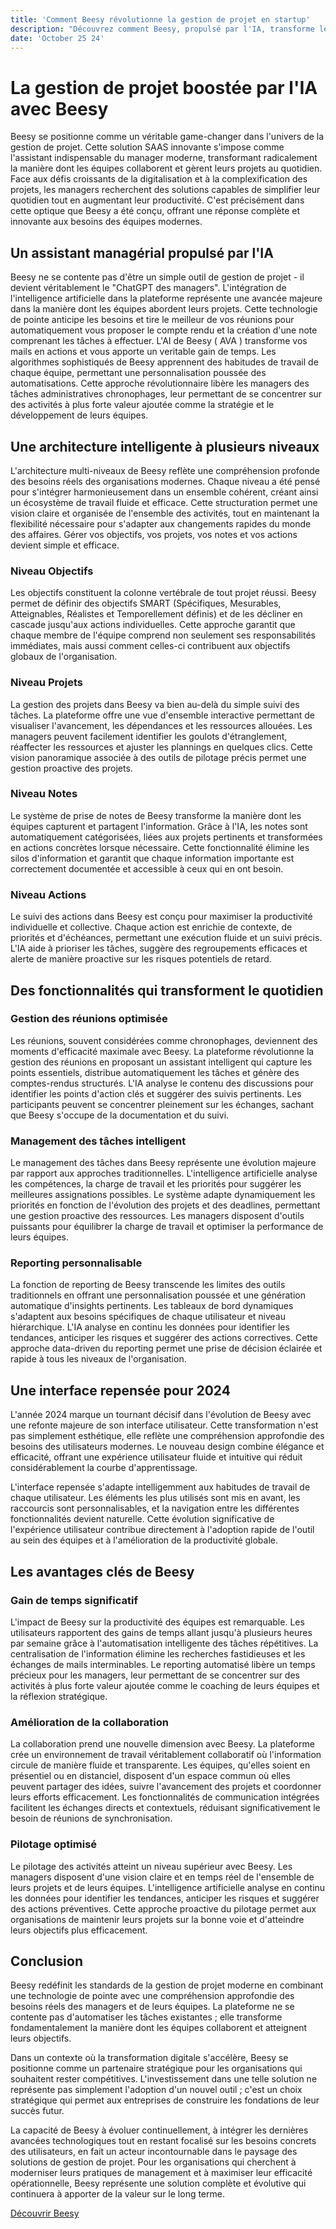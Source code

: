 ```yaml
---
title: 'Comment Beesy révolutionne la gestion de projet en startup'
description: "Découvrez comment Beesy, propulsé par l'IA, transforme le quotidien des managers en leur offrant un assistant digital complet pour la gestion de projet et le management d'équipe"
date: 'October 25 24'
---
```


# La gestion de projet boostée par l'IA avec Beesy
Beesy se positionne comme un véritable game-changer dans l'univers de la gestion de projet. Cette solution SAAS innovante s'impose comme l'assistant indispensable du manager moderne, transformant radicalement la manière dont les équipes collaborent et gèrent leurs projets au quotidien. Face aux défis croissants de la digitalisation et à la complexification des projets, les managers recherchent des solutions capables de simplifier leur quotidien tout en augmentant leur productivité. C'est précisément dans cette optique que Beesy a été conçu, offrant une réponse complète et innovante aux besoins des équipes modernes.

## Un assistant managérial propulsé par l'IA

Beesy ne se contente pas d'être un simple outil de gestion de projet - il devient véritablement le "ChatGPT des managers". L'intégration de l'intelligence artificielle dans la plateforme représente une avancée majeure dans la manière dont les équipes abordent leurs projets. Cette technologie de pointe anticipe les besoins et tire le meilleur de vos réunions pour automatiquement vous proposer le compte rendu et la création d'une note comprenant les tâches à effectuer. L'AI de Beesy ( AVA ) transforme vos mails en actions et vous apporte un veritable gain de temps. Les algorithmes sophistiqués de Beesy apprennent des habitudes de travail de chaque équipe, permettant une personnalisation poussée des automatisations. Cette approche révolutionnaire libère les managers des tâches administratives chronophages, leur permettant de se concentrer sur des activités à plus forte valeur ajoutée comme la stratégie et le développement de leurs équipes.

## Une architecture intelligente à plusieurs niveaux

L'architecture multi-niveaux de Beesy reflète une compréhension profonde des besoins réels des organisations modernes. Chaque niveau a été pensé pour s'intégrer harmonieusement dans un ensemble cohérent, créant ainsi un écosystème de travail fluide et efficace. Cette structuration permet une vision claire et organisée de l'ensemble des activités, tout en maintenant la flexibilité nécessaire pour s'adapter aux changements rapides du monde des affaires. Gérer vos objectifs, vos projets, vos notes et vos actions devient simple et efficace.

### Niveau Objectifs

Les objectifs constituent la colonne vertébrale de tout projet réussi. Beesy permet de définir des objectifs SMART (Spécifiques, Mesurables, Atteignables, Réalistes et Temporellement définis) et de les décliner en cascade jusqu'aux actions individuelles. Cette approche garantit que chaque membre de l'équipe comprend non seulement ses responsabilités immédiates, mais aussi comment celles-ci contribuent aux objectifs globaux de l'organisation.

### Niveau Projets

La gestion des projets dans Beesy va bien au-delà du simple suivi des tâches. La plateforme offre une vue d'ensemble interactive permettant de visualiser l'avancement, les dépendances et les ressources allouées. Les managers peuvent facilement identifier les goulots d'étranglement, réaffecter les ressources et ajuster les plannings en quelques clics. Cette vision panoramique associée à des outils de pilotage précis permet une gestion proactive des projets.

### Niveau Notes

Le système de prise de notes de Beesy transforme la manière dont les équipes capturent et partagent l'information. Grâce à l'IA, les notes sont automatiquement catégorisées, liées aux projets pertinents et transformées en actions concrètes lorsque nécessaire. Cette fonctionnalité élimine les silos d'information et garantit que chaque information importante est correctement documentée et accessible à ceux qui en ont besoin.

### Niveau Actions

Le suivi des actions dans Beesy est conçu pour maximiser la productivité individuelle et collective. Chaque action est enrichie de contexte, de priorités et d'échéances, permettant une exécution fluide et un suivi précis. L'IA aide à prioriser les tâches, suggère des regroupements efficaces et alerte de manière proactive sur les risques potentiels de retard.

## Des fonctionnalités qui transforment le quotidien

### Gestion des réunions optimisée

Les réunions, souvent considérées comme chronophages, deviennent des moments d'efficacité maximale avec Beesy. La plateforme révolutionne la gestion des réunions en proposant un assistant intelligent qui capture les points essentiels, distribue automatiquement les tâches et génère des comptes-rendus structurés. L'IA analyse le contenu des discussions pour identifier les points d'action clés et suggérer des suivis pertinents. Les participants peuvent se concentrer pleinement sur les échanges, sachant que Beesy s'occupe de la documentation et du suivi.

### Management des tâches intelligent

Le management des tâches dans Beesy représente une évolution majeure par rapport aux approches traditionnelles. L'intelligence artificielle analyse les compétences, la charge de travail et les priorités pour suggérer les meilleures assignations possibles. Le système adapte dynamiquement les priorités en fonction de l'évolution des projets et des deadlines, permettant une gestion proactive des ressources. Les managers disposent d'outils puissants pour équilibrer la charge de travail et optimiser la performance de leurs équipes.

### Reporting personnalisable

La fonction de reporting de Beesy transcende les limites des outils traditionnels en offrant une personnalisation poussée et une génération automatique d'insights pertinents. Les tableaux de bord dynamiques s'adaptent aux besoins spécifiques de chaque utilisateur et niveau hiérarchique. L'IA analyse en continu les données pour identifier les tendances, anticiper les risques et suggérer des actions correctives. Cette approche data-driven du reporting permet une prise de décision éclairée et rapide à tous les niveaux de l'organisation.

## Une interface repensée pour 2024

L'année 2024 marque un tournant décisif dans l'évolution de Beesy avec une refonte majeure de son interface utilisateur. Cette transformation n'est pas simplement esthétique, elle reflète une compréhension approfondie des besoins des utilisateurs modernes. Le nouveau design combine élégance et efficacité, offrant une expérience utilisateur fluide et intuitive qui réduit considérablement la courbe d'apprentissage.

L'interface repensée s'adapte intelligemment aux habitudes de travail de chaque utilisateur. Les éléments les plus utilisés sont mis en avant, les raccourcis sont personnalisables, et la navigation entre les différentes fonctionnalités devient naturelle. Cette évolution significative de l'expérience utilisateur contribue directement à l'adoption rapide de l'outil au sein des équipes et à l'amélioration de la productivité globale.

## Les avantages clés de Beesy

### Gain de temps significatif

L'impact de Beesy sur la productivité des équipes est remarquable. Les utilisateurs rapportent des gains de temps allant jusqu'à plusieurs heures par semaine grâce à l'automatisation intelligente des tâches répétitives. La centralisation de l'information élimine les recherches fastidieuses et les échanges de mails interminables. Le reporting automatisé libère un temps précieux pour les managers, leur permettant de se concentrer sur des activités à plus forte valeur ajoutée comme le coaching de leurs équipes et la réflexion stratégique.

### Amélioration de la collaboration

La collaboration prend une nouvelle dimension avec Beesy. La plateforme crée un environnement de travail véritablement collaboratif où l'information circule de manière fluide et transparente. Les équipes, qu'elles soient en présentiel ou en distanciel, disposent d'un espace commun où elles peuvent partager des idées, suivre l'avancement des projets et coordonner leurs efforts efficacement. Les fonctionnalités de communication intégrées facilitent les échanges directs et contextuels, réduisant significativement le besoin de réunions de synchronisation.

### Pilotage optimisé

Le pilotage des activités atteint un niveau supérieur avec Beesy. Les managers disposent d'une vision claire et en temps réel de l'ensemble de leurs projets et de leurs équipes. L'intelligence artificielle analyse en continu les données pour identifier les tendances, anticiper les risques et suggérer des actions préventives. Cette approche proactive du pilotage permet aux organisations de maintenir leurs projets sur la bonne voie et d'atteindre leurs objectifs plus efficacement.

## Conclusion

Beesy redéfinit les standards de la gestion de projet moderne en combinant une technologie de pointe avec une compréhension approfondie des besoins réels des managers et de leurs équipes. La plateforme ne se contente pas d'automatiser les tâches existantes ; elle transforme fondamentalement la manière dont les équipes collaborent et atteignent leurs objectifs.

Dans un contexte où la transformation digitale s'accélère, Beesy se positionne comme un partenaire stratégique pour les organisations qui souhaitent rester compétitives. L'investissement dans une telle solution ne représente pas simplement l'adoption d'un nouvel outil ; c'est un choix stratégique qui permet aux entreprises de construire les fondations de leur succès futur.

La capacité de Beesy à évoluer continuellement, à intégrer les dernières avancées technologiques tout en restant focalisé sur les besoins concrets des utilisateurs, en fait un acteur incontournable dans le paysage des solutions de gestion de projet. Pour les organisations qui cherchent à moderniser leurs pratiques de management et à maximiser leur efficacité opérationnelle, Beesy représente une solution complète et évolutive qui continuera à apporter de la valeur sur le long terme.

[Découvrir Beesy](https://beesy.me)
